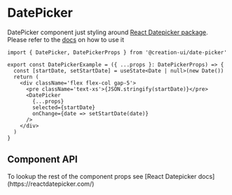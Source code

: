 
# DatePicker

DatePicker component just styling around [React Datepicker package](https://reactdatepicker.com/).
Please refer to the [docs](https://reactdatepicker.com/) on how to use it

```tsx copy
import { DatePicker, DatePickerProps } from '@creation-ui/date-picker'

export const DatePickerExample = ({ ...props }: DatePickerProps) => {
  const [startDate, setStartDate] = useState<Date | null>(new Date())
  return (
    <div className='flex flex-col gap-5'>
      <pre className='text-xs'>{JSON.stringify(startDate)}</pre>
      <DatePicker
        {...props}
        selected={startDate}
        onChange={date => setStartDate(date)}
      />
    </div>
  )
}
```

<Container>
  <DatePickerExample />
</Container>

## Component API

<Callout>
  To lookup the rest of the component props see [React Datepicker
  docs](https://reactdatepicker.com/)
</Callout>

<PropsTable
  properties={properties}
  name='DatePicker'
  description='DatePicker component props'
/>
